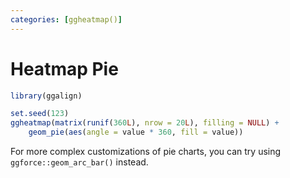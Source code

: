 ```yaml
---
categories: [ggheatmap()]
---
```


# Heatmap Pie

```r
library(ggalign)
```

```r
set.seed(123)
ggheatmap(matrix(runif(360L), nrow = 20L), filling = NULL) +
    geom_pie(aes(angle = value * 360, fill = value))
```

For more complex customizations of pie charts, you can try using `ggforce::geom_arc_bar()` instead.


